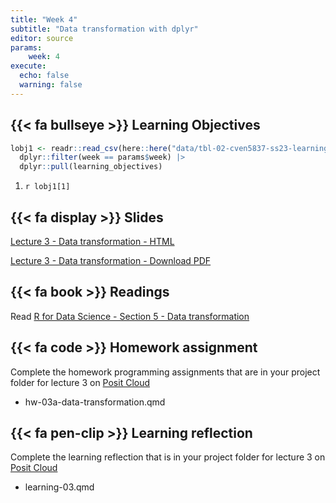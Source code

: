 ```yaml
---
title: "Week 4"
subtitle: "Data transformation with dplyr"
editor: source
params:
    week: 4
execute: 
  echo: false
  warning: false
---
```


<script defer data-domain="cven5837-ss23.github.io/website" src="https://plausible.io/js/plausible.js"></script>

## {{< fa bullseye >}} Learning Objectives

```r

lobj1 <- readr::read_csv(here::here("data/tbl-02-cven5837-ss23-learning-objectives.csv")) |> 
  dplyr::filter(week == params$week) |>
  dplyr::pull(learning_objectives)

```

1. `r lobj1[1]`

## {{< fa display >}} Slides

[Lecture 3 - Data transformation - HTML](/slides/lec-03-transformation.html) 

[Lecture 3 - Data transformation - Download PDF](https://github.com/cven5873-ss23/website/raw/main/slides/lec-03-transformation.pdf)

## {{< fa book >}} Readings

Read [R for Data Science - Section 5 - Data transformation](https://r4ds.had.co.nz/transform.html)  

## {{< fa code >}} Homework assignment 

Complete the homework programming assignments that are in your project folder for lecture 3 on [Posit Cloud](https://posit.cloud/spaces/381404/content/all)

- hw-03a-data-transformation.qmd 

## {{< fa pen-clip >}} Learning reflection

Complete the learning reflection that is in your project folder for lecture 3 on [Posit Cloud](https://posit.cloud/spaces/381404/content/all)

- learning-03.qmd
